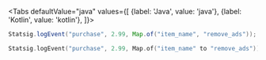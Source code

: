 
<Tabs
  defaultValue="java"
  values={[
    {label: 'Java', value: 'java'},
    {label: 'Kotlin', value: 'kotlin'},
  ]}>
  <TabItem value="java">

```java
Statsig.logEvent("purchase", 2.99, Map.of("item_name", "remove_ads"));
```

  </TabItem>
  <TabItem value="kotlin">

```kotlin
Statsig.logEvent("purchase", 2.99, Map.of("item_name" to "remove_ads"))
```

  </TabItem>
</Tabs>
